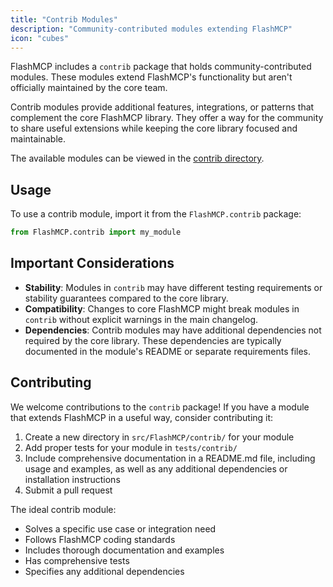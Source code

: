 ```yaml
---
title: "Contrib Modules"
description: "Community-contributed modules extending FlashMCP"
icon: "cubes"
---
```



FlashMCP includes a `contrib` package that holds community-contributed modules. These modules extend FlashMCP's functionality but aren't officially maintained by the core team.

Contrib modules provide additional features, integrations, or patterns that complement the core FlashMCP library. They offer a way for the community to share useful extensions while keeping the core library focused and maintainable.

The available modules can be viewed in the [contrib directory](https://github.com/jlowin/FlashMCP/tree/main/src/contrib).

## Usage

To use a contrib module, import it from the `FlashMCP.contrib` package:

```python
from FlashMCP.contrib import my_module
```

## Important Considerations

- **Stability**: Modules in `contrib` may have different testing requirements or stability guarantees compared to the core library.
- **Compatibility**: Changes to core FlashMCP might break modules in `contrib` without explicit warnings in the main changelog.
- **Dependencies**: Contrib modules may have additional dependencies not required by the core library. These dependencies are typically documented in the module's README or separate requirements files.

## Contributing

We welcome contributions to the `contrib` package! If you have a module that extends FlashMCP in a useful way, consider contributing it:

1. Create a new directory in `src/FlashMCP/contrib/` for your module
3. Add proper tests for your module in `tests/contrib/`
2. Include comprehensive documentation in a README.md file, including usage and examples, as well as any additional dependencies or installation instructions
5. Submit a pull request

The ideal contrib module:
- Solves a specific use case or integration need
- Follows FlashMCP coding standards
- Includes thorough documentation and examples
- Has comprehensive tests
- Specifies any additional dependencies
